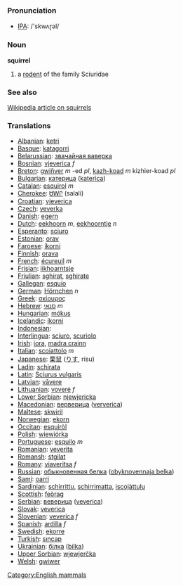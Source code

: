 === Pronunciation ===
*[[w:IPA|IPA]]: /'skwʌɽəl/

=== Noun ===

'''squirrel'''

# a [[rodent]] of the family Sciuridae

=== See also ===

[[w:squirrel|Wikipedia article on squirrels]]

=== Translations ===

*[[Albanian]]: [[ketri]]
*[[Basque]]: [[katagorri]]
*[[Belarussian]]: [[звачайная ваверка]]
*[[Bosnian]]: [[vjeverica]] ''f''
*[[Breton]]: [[gwiñver]] ''m'' -ed ''pl'', [[kazh-koad]] ''m'' kizhier-koad ''pl''
*[[Bulgarian]]: [[катерица]] ([[katerica]])
*[[Catalan]]: [[esquirol]] ''m''
*[[Cherokee]]: [[ᏌᎳᎵ]] (salali)
*[[Croatian]]: [[vjeverica]]
*[[Czech]]: [[veverka]]
*[[Danish]]: [[egern]]
*[[Dutch]]: [[eekhoorn]] ''m'', [[eekhoorntje]] ''n''
*[[Esperanto]]: [[sciuro]]
*[[Estonian]]: [[orav]]
*[[Faroese]]: [[íkorni]]
*[[Finnish]]: [[orava]]
*[[French]]: [[écureuil]] ''m''
*[[Frisian]]: [[iikhoarntsje]]
*[[Friulian]]: [[sghirat]], [[sghirate]]
*[[Gallegan]]: [[esquío]]
*[[German]]: [[Hörnchen]] ''n''
*[[Greek]]: [[σκίουρος]] '' ''
*[[Hebrew]]: [[סנאי]] ''m''
*[[Hungarian]]: [[mókus]]
*[[Icelandic]]: [[íkorni]]
*[[Indonesian]]: [[]]
*[[Interlingua]]: [[sciuro]], [[scuriolo]]
*[[Irish]]: [[iora]], [[madra crainn]]
*[[Italian]]: [[scoiattolo]] ''m''
*[[Japanese]]: [[栗鼠]] ([[りす]], risu)
*[[Ladin]]: [[schirata]]
*[[Latin]]: [[Sciurus vulgaris]] '' ''
*[[Latvian]]: [[vāvere]]
*[[Lithuanian]]: [[voverė]] ''f''
*[[Lower Sorbian]]: [[njewjericka]]
*[[Macedonian]]: [[верверица]] ([[ververica]])
*[[Maltese]]: [[skwiril]]
*[[Norwegian]]: [[ekorn]]
*[[Occitan]]: [[esquiròl]]
*[[Polish]]: [[wiewiórka]] '' ''
*[[Portuguese]]: [[esquilo]] ''m''
*[[Romanian]]: [[veveriţa]]
*[[Romansh]]: [[stgilat]]
*[[Romany]]: [[viaveritsa]] ''f''
*[[Russian]]: [[обыкновенная белка]] ([[obyknovennaja belka]]) '' ''
*[[Sami]]: [[oarri]]
*[[Sardinian]]: [[schirrittu]], [[schirrimatta]], [[iscojàttulu]]
*[[Scottish]]: [[feòrag]]
*[[Serbian]]: [[веверица]] ([[veverica]])
*[[Slovak]]: [[veverica]]
*[[Slovenian]]: [[veverica]] ''f''
*[[Spanish]]: [[ardilla]] ''f''
*[[Swedish]]: [[ekorre]]
*[[Turkish]]: [[sıncap]]
*[[Ukrainian]]: [[білка]] ([[bilka]])
*[[Upper Sorbian]]: [[wjewjerčka]]
*[[Welsh]]: [[gwiwer]]

[[Category:English mammals]]